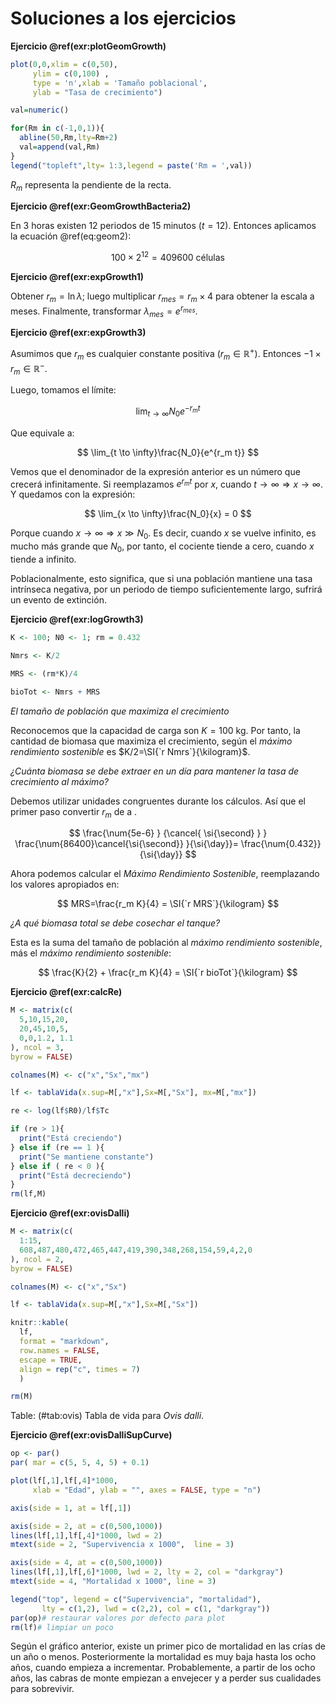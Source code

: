# Soluciones a los ejercicios

**Ejercicio \@ref(exr:plotGeomGrowth)**

```r
plot(0,0,xlim = c(0,50),
     ylim = c(0,100) ,
     type = 'n',xlab = 'Tamaño poblacional',
     ylab = "Tasa de crecimiento")

val=numeric()

for(Rm in c(-1,0,1)){
  abline(50,Rm,lty=Rm+2)
  val=append(val,Rm)
}
legend("topleft",lty= 1:3,legend = paste('Rm = ',val))
```

$R_m$ representa la pendiente de la recta.

**Ejercicio \@ref(exr:GeomGrowthBacteria2)**

En 3 horas existen 12 periodos de 15 minutos ($t=12$). Entonces aplicamos la ecuación \@ref(eq:geom2):

$$
100\times 2^{12} = \num{409600}\text{ células}
$$

**Ejercicio \@ref(exr:expGrowth1)**

Obtener $r_m = \ln \lambda$; luego multiplicar $r_{mes}=r_m \times 4$ para obtener la escala a meses. Finalmente, transformar $\lambda_{mes}=e^{r_{mes}}$.

**Ejercicio \@ref(exr:expGrowth3)**

Asumimos que $r_m$ es cualquier constante positiva ($r_m \in \mathbb{R}^+$). Entonces $-1\times r_m \in \mathbb{R}^-$.

Luego, tomamos el límite:

$$
\lim_{t \to \infty}N_0 e^{-r_m t}
$$

Que equivale a:

$$
\lim_{t \to \infty}\frac{N_0}{e^{r_m t}}
$$

Vemos que el denominador de la expresión anterior es un número que crecerá infinitamente. Si reemplazamos $e^{r_m t}$ por $x$, cuando $t \to \infty \Rightarrow x \to \infty$. Y quedamos con la expresión:

$$
\lim_{x \to \infty}\frac{N_0}{x} = 0
$$

Porque cuando $x \to \infty \Rightarrow x \gg N_0$. Es decir, cuando $x$ se vuelve infinito, es mucho más grande que $N_0$, por tanto, el cociente tiende a cero, cuando $x$ tiende a infinito.

Poblacionalmente, esto significa, que si una población mantiene una tasa intrínseca negativa, por un periodo de tiempo suficientemente largo, sufrirá un evento de extinción.

**Ejercicio \@ref(exr:logGrowth3)**

```r
K <- 100; N0 <- 1; rm = 0.432

Nmrs <- K/2

MRS <- (rm*K)/4

bioTot <- Nmrs + MRS
```

*El tamaño de población que maximiza el crecimiento*

Reconocemos que la capacidad de carga son $K=\SI{100}{\kilogram}$. Por tanto, la cantidad de biomasa que maximiza el crecimiento, según el *máximo rendimiento sostenible* es $K/2=\SI{`r Nmrs`}{\kilogram}$.

*¿Cuánta biomasa se debe extraer en un día para mantener la tasa de crecimiento al máximo?*

Debemos utilizar unidades congruentes durante los cálculos. Así que el primer paso convertir $r_m$ de \si{\per\second} a \si{\per\day}.

$$
\frac{\num{5e-6} }
{\cancel{ \si{\second} } }
\frac{\num{86400}\cancel{\si{\second}} }{\si{\day}}= 
\frac{\num{0.432}}
{\si{\day}}
$$

Ahora podemos calcular el *Máximo Rendimiento Sostenible*, reemplazando los valores apropiados en:

$$
MRS=\frac{r_m K}{4} = \SI{`r MRS`}{\kilogram}
$$

*¿A qué biomasa total se debe cosechar el tanque?*

Esta es la suma del tamaño de población al *máximo rendimiento sostenible*, más el *máximo rendimiento sostenible*:

$$
\frac{K}{2} + \frac{r_m K}{4} = \SI{`r bioTot`}{\kilogram}
$$


**Ejercicio \@ref(exr:calcRe)**


```r
M <- matrix(c(
  5,10,15,20,
  20,45,10,5,
  0,0,1.2, 1.1
), ncol = 3,
byrow = FALSE)

colnames(M) <- c("x","Sx","mx")

lf <- tablaVida(x.sup=M[,"x"],Sx=M[,"Sx"], mx=M[,"mx"])

re <- log(lf$R0)/lf$Tc

if (re > 1){
  print("Está creciendo")
} else if (re == 1 ){
  print("Se mantiene constante")
} else if ( re < 0 ){
  print("Está decreciendo")
}
rm(lf,M)
```


**Ejercicio \@ref(exr:ovisDalli)**

```r
M <- matrix(c(
  1:15,
  608,487,480,472,465,447,419,390,348,268,154,59,4,2,0
), ncol = 2,
byrow = FALSE)

colnames(M) <- c("x","Sx")

lf <- tablaVida(x.sup=M[,"x"],Sx=M[,"Sx"])
```

\begingroup
\sffamily
\small
\singlespacing

```r
knitr::kable(
  lf,
  format = "markdown",
  row.names = FALSE,
  escape = TRUE,
  align = rep("c", times = 7)
  )

rm(M)
```

Table: (\#tab:ovis) Tabla de vida para *Ovis dalli*.

\endgroup

**Ejercicio \@ref(exr:ovisDalliSupCurve)**


```r
op <- par()
par( mar = c(5, 5, 4, 5) + 0.1)

plot(lf[,1],lf[,4]*1000,
     xlab = "Edad", ylab = "", axes = FALSE, type = "n")

axis(side = 1, at = lf[,1])

axis(side = 2, at = c(0,500,1000))
lines(lf[,1],lf[,4]*1000, lwd = 2)
mtext(side = 2, "Supervivencia x 1000",  line = 3)

axis(side = 4, at = c(0,500,1000))
lines(lf[,1],lf[,6]*1000, lwd = 2, lty = 2, col = "darkgray")
mtext(side = 4, "Mortalidad x 1000", line = 3)

legend("top", legend = c("Supervivencia", "mortalidad"),
       lty = c(1,2), lwd = c(2,2), col = c(1, "darkgray"))
par(op)# restaurar valores por defecto para plot
rm(lf)# limpiar un poco
```

Según el gráfico anterior, existe un primer pico de mortalidad en las crías de un año o menos. Posteriormente la mortalidad es muy baja hasta los ocho años, cuando empieza a incrementar. Probablemente, a partir de los ocho años, las cabras de monte empiezan a envejecer y a perder sus cualidades para sobrevivir.

\FloatBarrier

\begingroup
\small
\printindex
\vfill
\endgroup
